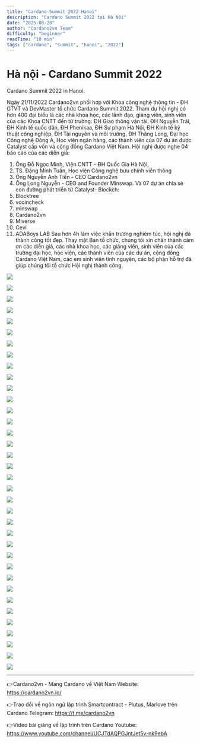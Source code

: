 ```yaml
---
title: "Cardano Summit 2022 Hanoi"
description: "Cardano Summit 2022 tại Hà Nội"
date: "2025-08-28"
author: "Cardano2vn Team"
difficulty: "beginner"
readTime: "10 min"
tags: ["cardano", "summit", "hanoi", "2022"]
---
```


# Hà nội - Cardano Summit 2022

Cardano Summit 2022 in Hanoi.

Ngày 21/11/2022 Cardano2vn phối hợp với Khoa công nghệ thông tin - ĐH GTVT và DevMaster tổ chức Cardano Summit 2022. Tham dự hội nghị có hơn 400 đại biểu là các nhà khoa học, các lãnh đạo, giảng viên, sinh viên của các Khoa CNTT đến từ trường: ĐH Giao thông vận tải, ĐH Nguyễn Trãi, ĐH Kinh tế quốc dân, ĐH Phenikaa, ĐH Sư phạm Hà Nội, ĐH Kinh tế kỹ thuật công nghiệp, ĐH Tài nguyên và môi trường, ĐH Thăng Long, Đại học Công nghệ Đông Á, Học viện ngân hàng, các thành viên của 07 dự án được Catalyst cấp vốn và cộng đồng Cardano Việt Nam. 
Hội nghị được nghe 04 báo cáo của các diễn giả:
1. Ông Đỗ Ngọc Minh, Viện CNTT - ĐH Quốc Gia Hà Nội,
2. TS. Đặng Minh Tuấn, Học viện Công nghệ bưu chính viễn thông
3. Ông Nguyễn Anh Tiến - CEO Cardano2vn
4. Ông Long Nguyễn - CEO and Founder Minswap.
Và 07 dự án chia sẻ con đường phát triển từ Catalyst- Blockch:
 1. Blocktree
 2. vcoincheck
 3. minswap
 4. Cardano2vn
 5. Miverse
 6. Cevi
 7. ADABoys LAB
Sau hơn 4h làm việc khẩn trương nghiêm túc, hội nghị đã thành công tốt đẹp.
Thay mặt Ban tổ chức, chúng tôi xin chân thành cảm ơn các diễn giả, các nhà khoa học, các giảng viên, sinh viên của các trường đại học, học viện, các thành viên của các dự án, cộng đồng Cardano Việt Nam, các em sinh viên tình nguyện, các bộ phận hỗ trợ đã giúp chúng tôi tổ chức Hội nghị thành công.

![](./img/1.JPG)

![](./img/2.JPG)

![](./img/3.JPG)

![](./img/4.JPG)

![](./img/5.JPG)

![](./img/6.JPG)

![](./img/7.JPG)

![](./img/8.JPG)

![](./img/9.JPG)

![](./img/10.JPG)

![](./img/11.JPG)

![](./img/12.JPG)

![](./img/13.JPG)

![](./img/14.JPG)

![](./img/15.JPG)

![](./img/16.JPG)

![](./img/17.JPG)

![](./img/18.JPG)

![](./img/19.JPG)

![](./img/20.JPG)

![](./img/21.JPG)

![](./img/22.JPG)

![](./img/23.JPG)

![](./img/24.JPG)

![](./img/25.JPG)

![](./img/26.JPG)

![](./img/27.JPG)

![](./img/28.JPG)

![](./img/29.JPG)

![](./img/31.JPG)

![](./img/32.JPG)

![](./img/33.JPG)

![](./img/34.JPG)

![](./img/35.JPG)

![](./img/36.JPG)

![](./img/37.JPG)


------------------

👉Cardano2vn - Mang Cardano về Việt 
Nam Website: https://cardano2vn.io/ 

👉Trao đổi về ngôn ngữ lập trình Smartcontract - Plutus, Marlove trên Cardano
Telegram: https://t.me/cardano2vn 

👉Video bài giảng về lập trình trên Cardano
Youtube: https://www.youtube.com/channel/UCJTdAQPGJntJet5v-nk9ebA 
